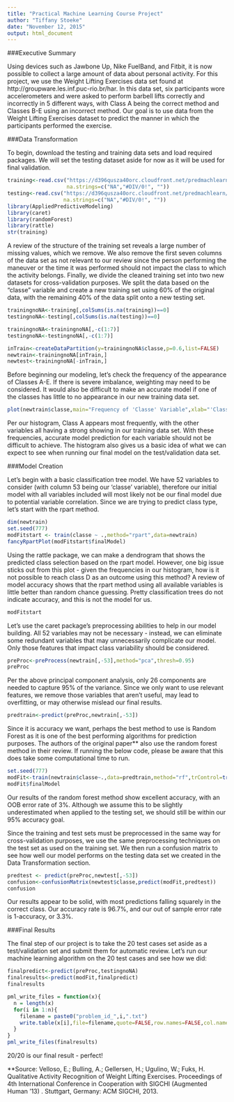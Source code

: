 ```yaml
---
title: "Practical Machine Learning Course Project"
author: "Tiffany Stoeke"
date: "November 12, 2015"
output: html_document
---
```


###Executive Summary

Using devices such as Jawbone Up, Nike FuelBand, and Fitbit, it is now possible to collect a large amount of data about personal activity.  For this project, we use the Weight Lifting Exercises data set found at http://groupware.les.inf.puc-rio.br/har.  In this data set, six participants wore accelerometers and were asked to perform barbell lifts correctly and incorrectly in 5 different ways, with Class A being the correct method and Classes B-E using an incorrect method. Our goal is to use data from the Weight Lifting Exercises dataset to predict the manner in which the participants performed the exercise.

###Data Transformation

To begin, download the testing and training data sets and load required packages.  We will set the testing dataset aside for now as it will be used for final validation.

```r
training<-read.csv("https://d396qusza40orc.cloudfront.net/predmachlearn/pml-training.csv",
                   na.strings=c("NA","#DIV/0!", ""))
testing<-read.csv("https://d396qusza40orc.cloudfront.net/predmachlearn/pml-testing.csv",
                  na.strings=c("NA","#DIV/0!", ""))
library(AppliedPredictiveModeling)
library(caret)
library(randomForest)
library(rattle)
str(training)
```

A review of the structure of the training set reveals a large number of missing values, which we remove.  We also remove the first seven columns of the data set as not relevant to our review since the person performing the maneuver or the time it was performed should not impact the class to which the activity belongs.  Finally, we divide the cleaned training set into two new datasets for cross-validation purposes.  We split the data based on the "classe" variable and create a new training set using 60% of the original data, with the remaining 40% of the data split onto a new testing set.

```r
trainingnoNA<-training[,colSums(is.na(training))==0]
testingnoNA<-testing[,colSums(is.na(testing))==0]

trainingnoNA<-trainingnoNA[,-c(1:7)]
testingnoNA<-testingnoNA[,-c(1:7)]

inTrain<-createDataPartition(y=trainingnoNA$classe,p=0.6,list=FALSE)
newtrain<-trainingnoNA[inTrain,]
newtest<-trainingnoNA[-inTrain,]
```

Before beginning our modeling, let's check the frequency of the appearance of Classes A-E.  If there is severe imbalance, weighting may need to be considered.  It would also be difficult to make an accurate model if one of the classes has little to no appearance in our new training data set.

```r
plot(newtrain$classe,main="Frequency of 'Classe' Variable",xlab="'Classe' Variable",ylab="Frequency",col="darkorchid")
```

Per our histogram, Class A appears most frequently, with the other variables all having a strong showing in our training data set.  With these frequencies, accurate model prediction for each variable should not be difficult to achieve.  The histogram also gives us a basic idea of what we can expect to see when running our final model on the test/validation data set.

###Model Creation

Let's begin with a basic classification tree model.  We have 52 variables to consider (with column 53 being our 'classe' variable), therefore our initial model with all variables included will most likely not be our final model due to potential variable correlation.  Since we are trying to predict class type, let's start with the rpart method.

```r
dim(newtrain)
set.seed(777)
modFitstart <- train(classe ~ .,method="rpart",data=newtrain)
fancyRpartPlot(modFitstart$finalModel)
```

Using the rattle package, we can make a dendrogram that shows the predicted class selection based on the rpart model.  However, one big issue sticks out from this plot - given the frequencies in our histogram, how is it not possible to reach class D as an outcome using this method?  A review of model accuracy shows that the rpart method using all available variables is little better than random chance guessing.  Pretty classification trees do not indicate accuracy, and this is not the model for us.

```r
modFitstart
```

Let's use the caret package's preprocessing abilities to help in our model building.  All 52 variables may not be necessary - instead, we can eliminate some redundant variables that may unnecessarily complicate our model.  Only those features that impact class variability should be considered.

```r
preProc<-preProcess(newtrain[,-53],method="pca",thresh=0.95)
preProc
```

Per the above principal component analysis, only 26 components are needed to capture 95% of the variance.  Since we only want to use relevant features, we remove those variables that aren't useful, may lead to overfitting, or may otherwise mislead our final results.

```r
predtrain<-predict(preProc,newtrain[,-53])
```

Since it is accuracy we want, perhaps the best method to use is Random Forest as it is one of the best performing algorithms for prediction purposes.  The authors of the original paper** also use the random forest method in their review.  If running the below code, please be aware that this does take some computational time to run.

```r
set.seed(777)
modFit<-train(newtrain$classe~.,data=predtrain,method="rf",trControl=trainControl(method="cv"),importance=TRUE)
modFit$finalModel
```

Our results of the random forest method show excellent accuracy, with an OOB error rate of 3%.  Although we assume this to be slightly underestimated when applied to the testing set, we should still be within our 95% accuracy goal.

Since the training and test sets must be preprocessed in the same way for cross-validation purposes, we use the same preprocessing techniques on the test set as used on the training set.  We then run a confusion matrix to see how well our model performs on the testing data set we created in the Data Transformation section.

```r
predtest <- predict(preProc,newtest[,-53])
confusion<-confusionMatrix(newtest$classe,predict(modFit,predtest))
confusion
```

Our results appear to be solid, with most predictions falling squarely in the correct class.  Our accuracy rate is 96.7%, and our out of sample error rate is 1-accuracy, or 3.3%.

###Final Results

The final step of our project is to take the 20 test cases set aside as a test/validation set and submit them for automatic review.  Let's run our machine learning algorithm on the 20 test cases and see how we did:

```r
finalpredict<-predict(preProc,testingnoNA)
finalresults<-predict(modFit,finalpredict)
finalresults
```

```r
pml_write_files = function(x){
  n = length(x)
  for(i in 1:n){
    filename = paste0("problem_id_",i,".txt")
    write.table(x[i],file=filename,quote=FALSE,row.names=FALSE,col.names=FALSE)
  }
}
pml_write_files(finalresults)
```

20/20 is our final result - perfect!  


**Source:  Velloso, E.; Bulling, A.; Gellersen, H.; Ugulino, W.; Fuks, H. Qualitative Activity Recognition of Weight Lifting Exercises. Proceedings of 4th International Conference in Cooperation with SIGCHI (Augmented Human '13) . Stuttgart, Germany: ACM SIGCHI, 2013.

